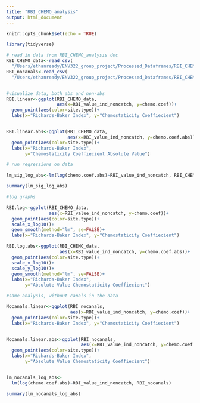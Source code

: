 ```yaml
---
title: "RBI_CHEMO_analysis"
output: html_document
---
```


```r
knitr::opts_chunk$set(echo = TRUE)
```

```r
library(tidyverse)

# read in data from RBI_CHEMO_analysis doc
RBI_CHEMO_data<-read_csv(
  "/Users/ethanready/ENV322_group_project/Processed_Dataframes/RBI_CHEMO_data.csv")
RBI_nocanals<-read_csv(
  "/Users/ethanready/ENV322_group_project/Processed_Dataframes/RBI_CHEMO_nocanals.csv")  


#visualize data, both abs and non-abs
RBI.linear<-ggplot(RBI_CHEMO_data, 
                   aes(x=RBI_value_ind_noncatch, y=chemo.coef))+
  geom_point(aes(color=site.type))+
  labs(x="Richards-Baker Index", y="Chemostaticity Coeffiecient")


RBI.linear.abs<-ggplot(RBI_CHEMO_data, 
                       aes(x=RBI_value_ind_noncatch, y=chemo.coef.abs))+
  geom_point(aes(color=site.type))+
  labs(x="Richards-Baker Index", 
       y="Chemostaticity Coeffiecient Absolute Value")

# run regressions on data

lm_sig_log_abs<-lm(log(chemo.coef.abs)~RBI_value_ind_noncatch, RBI_CHEMO_data)

summary(lm_sig_log_abs)

#log graphs

RBI.log<-ggplot(RBI_CHEMO_data, 
                aes(x=RBI_value_ind_noncatch, y=chemo.coef))+
  geom_point(aes(color=site.type))+
  scale_x_log10()+
  geom_smooth(method="lm", se=FALSE)+
  labs(x="Richards-Baker Index", y="Chemostaticity Coeffiecient")

RBI.log.abs<-ggplot(RBI_CHEMO_data, 
                    aes(x=RBI_value_ind_noncatch, y=chemo.coef.abs))+
  geom_point(aes(color=site.type))+
  scale_x_log10()+
  scale_y_log10()+
  geom_smooth(method="lm", se=FALSE)+
  labs(x="Richards-Baker Index", 
       y="Absulute Value Chemostaticity Coeffiecient")

#same analysis, without canals in the data

Nocanals.linear<-ggplot(RBI_nocanals, 
                        aes(x=RBI_value_ind_noncatch, y=chemo.coef))+
  geom_point(aes(color=site.type))+
  labs(x="Richards-Baker Index", y="Chemostaticity Coeffiecient")


Nocanals.linear.abs<-ggplot(RBI_nocanals, 
                            aes(x=RBI_value_ind_noncatch, y=chemo.coef.abs))+
  geom_point(aes(color=site.type))+
  labs(x="Richards-Baker Index",
       y="Absolute Value Chemostaticity Coeffiecient")


lm_nocanals_log_abs<-
  lm(log(chemo.coef.abs)~RBI_value_ind_noncatch, RBI_nocanals)

summary(lm_nocanals_log_abs)
```



